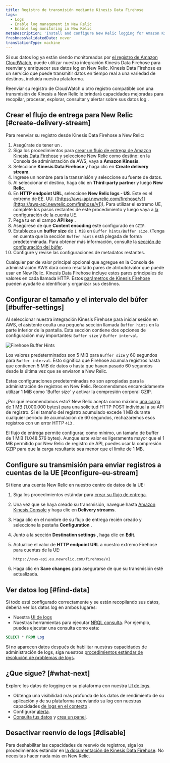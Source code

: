 ```yaml
---
title: Registro de transmisión mediante Kinesis Data Firehose
tags:
  - Logs
  - Enable log management in New Relic
  - Enable log monitoring in New Relic
metaDescription: 'Install and configure New Relic logging for Amazon Kinesis Data Firehose, so you can use our enhanced log management capabilities.'
freshnessValidatedDate: never
translationType: machine
---
```



Si sus datos log ya están siendo monitoreados por [el registro de Amazon CloudWatch](https://docs.aws.amazon.com/AmazonCloudWatch/latest/logs/WhatIsCloudWatchLogs.html), puede utilizar nuestra integración Kinesis Data Firehose para reenviar y enriquecer sus datos log en New Relic. Kinesis Data Firehose es un servicio que puede transmitir datos en tiempo real a una variedad de destinos, incluida nuestra plataforma.

Reenviar su registro de CloudWatch u otro registro compatible con una transmisión de Kinesis a New Relic le brindará <InlinePopover type="logs"/>capacidades mejoradas para recopilar, procesar, explorar, consultar y alertar sobre sus datos log .

## Crear el flujo de entrega para New Relic [#create-delivery-stream]

Para reenviar su registro desde Kinesis Data Firehose a New Relic:

1. Asegúrate de tener un <InlinePopover type="licenseKey"/>.
2. Siga los procedimientos para [crear un flujo de entrega de Amazon Kinesis Data Firehose](https://docs.aws.amazon.com/firehose/latest/dev/basic-create.html) y seleccione New Relic como destino: en la Consola de administración de AWS, vaya a <DNT>**Amazon Kinesis**</DNT>.
3. Seleccione <DNT>**Kinesis Data Firehose**</DNT> y haga clic en <DNT>**Create delivery stream**</DNT>.
4. Ingrese un nombre para la transmisión y seleccione su fuente de datos.
5. Al seleccionar el destino, haga clic en <DNT>**Third-party partner**</DNT> y luego <DNT>**New Relic.**</DNT>
6. En <DNT>**HTTP endpoint URL**</DNT>, seleccione <DNT>**New Relic logs - US**</DNT>. Este es el extremo de EE. UU. ([https://aws-api.newrelic.com/firehose/v1](https://aws-api.newrelic.com/firehose/v1)). Para utilizar el extremo UE, complete los pasos restantes de este procedimiento y luego vaya a [la configuración de la cuenta UE](#configure-eu-stream).
7. Pega tu <InlinePopover type="licenseKey"/>en el campo <DNT>**API key**</DNT> .
8. Asegúrese de que <DNT>**Content encoding**</DNT> esté configurado en `GZIP`.
9. Establezca un <DNT>**buffer size**</DNT> de `1 MiB` en `Buffer hints/Buffer size`. (Tenga en cuenta que la sección `Buffer hints` está plegada de forma predeterminada. Para obtener más información, consulte la [sección de configuración del búfer](#buffer-settings).
10. Configure y revise las configuraciones de metadatos restantes.

Cualquier par de valor principal opcional que agregue en la Consola de administración AWS dará como resultado pares de atributo/valor que puede usar en New Relic. Kinesis Data Firehose incluye estos pares principales de valores en cada llamada HTTP. Estos [parámetros de Kinesis Firehose](https://docs.aws.amazon.com/firehose/latest/dev/create-destination.html#create-destination-new-relic) pueden ayudarle a identificar y organizar sus destinos.

## Configurar el tamaño y el intervalo del búfer [#buffer-settings]

Al seleccionar nuestra integración Kinesis Firehose para iniciar sesión en AWS, el asistente oculta una pequeña sección llamada `Buffer hints` en la parte inferior de la pantalla. Esta sección contiene dos opciones de configuración muy importantes: `Buffer size` y `Buffer interval`.

<img
  title="Firehose Buffer Hints"
  alt="Firehose Buffer Hints"
  src={logsAWSKinesisFirehoseBufferHints}
/>

Los valores predeterminados son 5 MiB para `Buffer size` y 60 segundos para `Buffer interval`. Esto significa que Firehose acumula registros hasta que contienen 5 MiB de datos o hasta que hayan pasado 60 segundos desde la última vez que se enviaron a New Relic.

<Callout variant="important">
  Estas configuraciones predeterminadas no son apropiadas para la administración de registros en New Relic. Recomendamos encarecidamente utilizar 1 MiB como `Buffer size` y activar la compresión corporal GZIP.
</Callout>

¿Por qué recomendamos esto? New Relic acepta como máximo [una carga de 1 MB](/docs/logs/log-api/introduction-log-api/#limits) (1.000.000 bytes) para una solicitud HTTP POST individual a su API de registro. Si el tamaño del registro acumulado excede 1 MB durante cualquier período de acumulación de 60 segundos, rechazaremos esos registros con un error HTTP `413` .

El flujo de entrega permite configurar, como mínimo, un tamaño de buffer de 1 MiB (1.048.576 bytes). Aunque este valor es ligeramente mayor que el 1 MB permitido por New Relic de registro de API, puedes usar la compresión GZIP para que la carga resultante sea menor que el límite de 1 MB.

## Configure su transmisión para enviar registros a cuentas de la UE [#configure-eu-stream]

Si tiene una cuenta New Relic en nuestro centro de datos de la UE:

1. Siga los procedimientos estándar para [crear su flujo de entrega](#create-delivery-stream).

2. Una vez que se haya creado su transmisión, navegue hasta [Amazon Kinesis Console](https://console.aws.amazon.com/kinesis/) y haga clic en <DNT>**Delivery streams**</DNT>.

3. Haga clic en el nombre de su flujo de entrega recién creado y seleccione la pestaña <DNT>**Configuration**</DNT> .

4. Junto a la sección <DNT>**Destination settings**</DNT> , haga clic en <DNT>**Edit**</DNT>.

5. Actualice el valor de <DNT>**HTTP endpoint URL**</DNT> a nuestro extremo Firehose para cuentas de la UE:

   ```
   https://aws-api.eu.newrelic.com/firehose/v1
   ```

6. Haga clic en <DNT>**Save changes**</DNT> para asegurarse de que su transmisión esté actualizada.

<InstallFeedback/>

## Ver datos log [#find-data]

Si todo está configurado correctamente y se están recopilando sus datos, debería ver los datos log en ambos lugares:

* Nuestra [UI de logs](https://one.newrelic.com/launcher/logger.log-launcher)
* Nuestras herramientas para ejecutar [NRQL consulta](/docs/chart-builder/use-chart-builder/choose-data/use-advanced-nrql-mode-specify-data). Por ejemplo, puedes ejecutar una consulta como esta:

```sql
SELECT * FROM Log
```

Si no aparecen datos después de habilitar nuestras capacidades de administración de logs, siga nuestros [procedimientos estándar de resolución de problemas de logs](/docs/logs/log-management/troubleshooting/no-log-data-appears-ui/).

## ¿Que sigue? [#what-next]

Explore los datos de logging en su plataforma con nuestra [UI de logs](/docs/logs/log-management/ui-data/use-logs-ui/).

* Obtenga una visibilidad más profunda de los datos de rendimiento de su aplicación y de su plataforma reenviando su log con nuestras capacidades [de logs en el contexto](/docs/logs/enable-log-management-new-relic/configure-logs-context/configure-logs-context-apm-agents/) .
* Configurar [alerta](/docs/alerts-applied-intelligence/new-relic-alerts/alert-conditions/create-alert-conditions/).
* [Consulta tus datos](/docs/query-your-data/explore-query-data/get-started/introduction-querying-new-relic-data/) y [crea un panel](/docs/query-your-data/explore-query-data/dashboards/introduction-dashboards/).

## Desactivar reenvío de logs [#disable]

Para deshabilitar las capacidades de reenvío de registros, siga los procedimientos estándar en [la documentación de Kinesis Data Firehose](https://docs.aws.amazon.com/firehose/latest/dev/basic-create.html). No necesitas hacer nada más en New Relic.